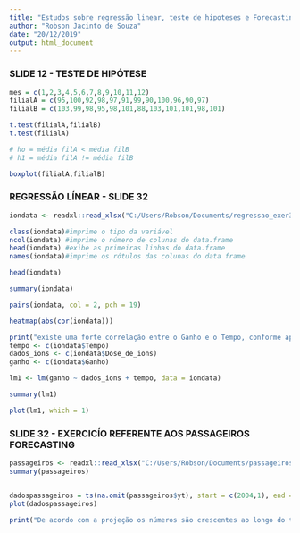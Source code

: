 ```yaml
---
title: "Estudos sobre regressão linear, teste de hipoteses e Forecasting"
author: "Robson Jacinto de Souza"
date: "20/12/2019"
output: html_document
---
```


### SLIDE 12 - TESTE DE HIPÓTESE 
 

```R

mes = c(1,2,3,4,5,6,7,8,9,10,11,12)
filialA = c(95,100,92,98,97,91,99,90,100,96,90,97)
filialB = c(103,99,98,95,98,101,88,103,101,101,98,101)

t.test(filialA,filialB)
t.test(filialA)

# ho = média filA < média filB
# h1 = média filA != média filB

boxplot(filialA,filialB)

```


### REGRESSÃO LÍNEAR - SLIDE 32

```R

iondata <- readxl::read_xlsx("C:/Users/Robson/Documents/regressao_exer32.xlsx")

class(iondata)#imprime o tipo da variável
ncol(iondata) #imprime o número de colunas do data.frame
head(iondata) #exibe as primeiras linhas do data.frame
names(iondata)#imprime os rótulos das colunas do data frame

head(iondata)

summary(iondata)

pairs(iondata, col = 2, pch = 19)

heatmap(abs(cor(iondata)))

print("existe uma forte correlação entre o Ganho e o Tempo, conforme apresentado no mapa de calor.")
tempo <- c(iondata$Tempo)
dados_ions <- c(iondata$Dose_de_ions)
ganho <- c(iondata$Ganho)

lm1 <- lm(ganho ~ dados_ions + tempo, data = iondata)

summary(lm1)

plot(lm1, which = 1)

```

### SLIDE 32 - EXERCICÍO REFERENTE AOS PASSAGEIROS FORECASTING

```R

passageiros <- readxl::read_xlsx("C:/Users/Robson/Documents/passageiros.xlsx")
summary(passageiros)


dadospassageiros = ts(na.omit(passageiros$yt), start = c(2004,1), end = c(2010,1))
plot(dadospassageiros)

print("De acordo com a projeção os números são crescentes ao longo do tempo, teve como dados iniciais o ano de 2004 e a projeção final no ano de 2010, apresentando um aumento significativo.")

```
